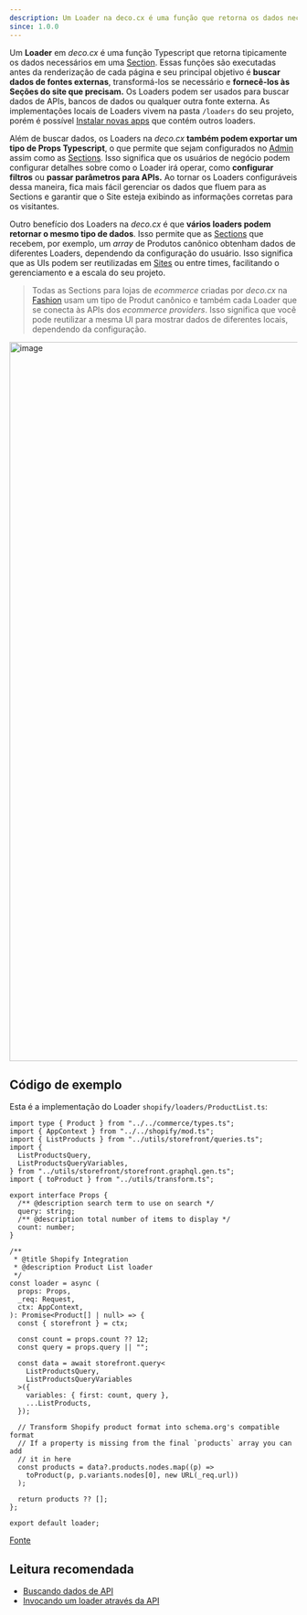 ```yaml
---
description: Um Loader na deco.cx é uma função que retorna os dados necessários para um Site.
since: 1.0.0
---
```


Um **Loader** em _deco.cx_ é uma função Typescript que retorna tipicamente os
dados necessários em uma [Section](/docs/pt/concepts/section). Essas funções são
executadas antes da renderização de cada página e seu principal objetivo é
**buscar dados de fontes externas**, transformá-los se necessário e
**fornecê-los às Seções do site que precisam.** Os Loaders podem ser usados para
buscar dados de APIs, bancos de dados ou qualquer outra fonte externa. As
implementações locais de Loaders vivem na pasta `/loaders` do seu projeto, porém
é possível [Instalar novas apps](/docs/pt/getting-started/installing-an-app) que
contém outros loaders.

Além de buscar dados, os Loaders na _deco.cx_ **também podem exportar um tipo de
Props Typescript**, o que permite que sejam configurados no
[Admin](https://deco.cx/admin) assim como as
[Sections](/docs/pt/concepts/section). Isso significa que os usuários de negócio
podem configurar detalhes sobre como o Loader irá operar, como **configurar
filtros** ou **passar parâmetros para APIs.** Ao tornar os Loaders configuráveis
dessa maneira, fica mais fácil gerenciar os dados que fluem para as Sections e
garantir que o Site esteja exibindo as informações corretas para os visitantes.

Outro benefício dos Loaders na _deco.cx_ é que **vários loaders podem retornar o
mesmo tipo de dados**. Isso permite que as [Sections](/docs/pt/concepts/section)
que recebem, por exemplo, um _array_ de Produtos canônico obtenham dados de
diferentes Loaders, dependendo da configuração do usuário. Isso significa que as
UIs podem ser reutilizadas em [Sites](/docs/pt/concepts/site) ou entre times,
facilitando o gerenciamento e a escala do seu projeto.

> Todas as Sections para lojas de _ecommerce_ criadas por _deco.cx_ na
> [Fashion](https://github.com/deco-sites/fashion) usam um tipo de Produt
> canônico e também cada Loader que se conecta às APIs dos _ecommerce
> providers_. Isso significa que você pode reutilizar a mesma UI para mostrar
> dados de diferentes locais, dependendo da configuração.

<Frame><img width="1259" alt="image" src="https://user-images.githubusercontent.com/18706156/224897214-a45b2731-5799-4007-8084-a8a772ddf5d2.png"/></Frame>

## Código de exemplo

Esta é a implementação do Loader `shopify/loaders/ProductList.ts`:

```tsx
import type { Product } from "../../commerce/types.ts";
import { AppContext } from "../../shopify/mod.ts";
import { ListProducts } from "../utils/storefront/queries.ts";
import {
  ListProductsQuery,
  ListProductsQueryVariables,
} from "../utils/storefront/storefront.graphql.gen.ts";
import { toProduct } from "../utils/transform.ts";

export interface Props {
  /** @description search term to use on search */
  query: string;
  /** @description total number of items to display */
  count: number;
}

/**
 * @title Shopify Integration
 * @description Product List loader
 */
const loader = async (
  props: Props,
  _req: Request,
  ctx: AppContext,
): Promise<Product[] | null> => {
  const { storefront } = ctx;

  const count = props.count ?? 12;
  const query = props.query || "";

  const data = await storefront.query<
    ListProductsQuery,
    ListProductsQueryVariables
  >({
    variables: { first: count, query },
    ...ListProducts,
  });

  // Transform Shopify product format into schema.org's compatible format
  // If a property is missing from the final `products` array you can add
  // it in here
  const products = data?.products.nodes.map((p) =>
    toProduct(p, p.variants.nodes[0], new URL(_req.url))
  );

  return products ?? [];
};

export default loader;
```

[Fonte](https://github.com/deco-cx/apps/blob/3e337b6b2996d7ecd72db34174896638c92f8811/shopify/loaders/ProductList.ts#L1)

## Leitura recomendada

- [Buscando dados de API](/docs/pt/develping/fetching-data)
- [Invocando um loader através da API](/docs/pt/developing-capabilities/islands/fetching-data-client)
